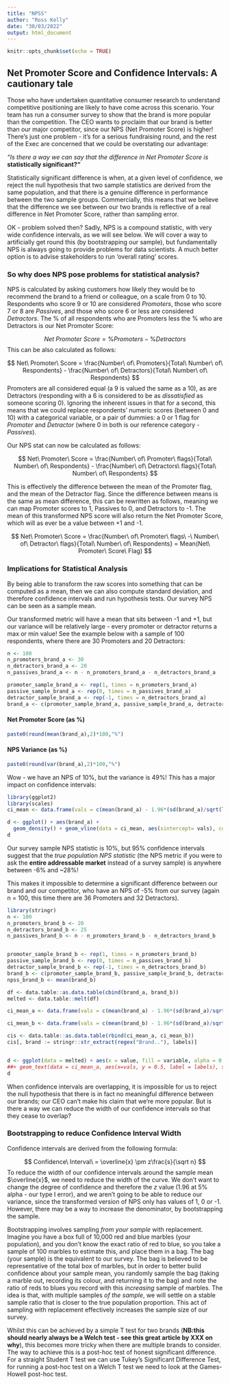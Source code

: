 ```yaml
---
title: "NPSS"
author: "Ross Kelly"
date: "30/03/2022"
output: html_document
---
```


```r
knitr::opts_chunk$set(echo = TRUE)
```

## Net Promoter Score and Confidence Intervals: A cautionary tale

Those who have undertaken quantitative consumer research to understand competitive positioning are likely to have come across this scenario. Your team has run a consumer survey to show that the brand is more popular than the competition. The CEO wants to proclaim that our brand is better than our major competitor, since our NPS (Net Promoter Score) is higher! There's just one problem - it's for a serious fundraising round, and the rest of the Exec are concerned that we could be overstating our advantage: 

_"Is there a way we can say that the difference in Net Promoter Score is_ __statistically significant?"__

Statistically significant difference is when, at a given level of confidence, we reject the null hypothesis that two sample statistics are derived from the same population, and that there is a genuine difference in performance between the two sample groups. Commercially, this means that we believe that the difference we see between our two brands is reflective of a real difference in Net Promoter Score, rather than sampling error.

OK - problem solved then? Sadly, NPS is a compound statistic, with very wide confidence intervals, as we will see below. We will cover a way to artificially get round this (by bootstrapping our sample), but fundamentally NPS is always going to provide problems for data scientists. A much better option is to advise stakeholders to run 'overall rating' scores.

### So why does NPS pose problems for statistical analysis?

NPS is calculated by asking customers how likely they would be to recommend the brand to a friend or colleague, on a scale from 0 to 10. Respondents who score 9 or 10 are considered _Promoters_, those who score 7 or 8 are _Passives_, and those who score 6 or less are considered _Detractors_. The % of all respondents who are Promoters less the % who are Detractors is our Net Promoter Score:

$$ 
Net\ Promoter\ Score = \% Promoters - \% Detractors
$$
This can be also calculated as follows:

$$
Net\ Promoter\ Score = \frac{Number\ of\ Promoters}{Total\ Number\ of\ Respondents} - \frac{Number\ of\ Detractors}{Total\ Number\ of\ Respondents} 
$$
Promoters are all considered equal (a 9 is valued the same as a 10), as are Detractors (responding with a 6 is considered to be as _dissatisfied_ as someone scoring 0). Ignoring the inherent issues in that for a second, this means that we could replace respondents' numeric scores (between 0 and 10) with a categorical variable, or a pair of dummies: a 0 or 1 flag for _Promoter_ and _Detractor_ (where 0 in both is our reference category - _Passives_).

Our NPS stat can now be calculated as follows:

$$
Net\ Promoter\ Score = \frac{Number\ of\ Promoter\ flags}{Total\ Number\ of\ Respondents} - \frac{Number\ of\ Detractors\ flags}{Total\ Number\ of\ Respondents} 
$$

This is effectively the difference between the mean of the Promoter flag, and the mean of the Detractor flag. Since the difference between means is the same as mean difference, this can be rewritten as follows, meaning we can map Promoter scores to 1, Passives to 0, and Detractors to -1. The mean of this transformed NPS score will also return the Net Promoter Score, which will as ever be a value between +1 and -1.

$$
Net\ Promoter\ Score = \frac{Number\ of\ Promoter\ flags\ -\ Number\ of\ Detractor\ flags}{Total\ Number\ of\ Respondents} = Mean(Net\ Promoter\ Score\ Flag)
$$

### Implications for Statistical Analysis

By being able to transform the raw scores into something that can be computed as a mean, then we can also compute standard deviation, and therefore confidence intervals and run hypothesis tests. Our survey NPS can be seen as a sample mean.

Our transformed metric will have a mean that sits between -1 and +1, but our variance will be relatively large - every promoter or detractor returns a max or min value! See the example below with a sample of 100 respondents, where there are 30 Promoters and 20 Detractors:

```r
n <- 100
n_promoters_brand_a <- 30
n_detractors_brand_a <- 20
n_passives_brand_a <- n - n_promoters_brand_a - n_detractors_brand_a

promoter_sample_brand_a <- rep(1, times = n_promoters_brand_a)
passive_sample_brand_a <- rep(0, times = n_passives_brand_a)
detractor_sample_brand_a <- rep(-1, times = n_detractors_brand_a)
brand_a <- c(promoter_sample_brand_a, passive_sample_brand_a, detractor_sample_brand_a)
```

#### Net Promoter Score (as %)

```r
paste0(round(mean(brand_a),2)*100,"%")
```

#### NPS Variance (as %)

```r
paste0(round(var(brand_a),2)*100,"%")
```

Wow - we have an NPS of 10%, but the variance is 49%! This has a major impact on confidence intervals:

```r
library(ggplot2)
library(scales)
ci_mean <- data.frame(vals = c(mean(brand_a) - 1.96*(sd(brand_a)/sqrt(length(brand_a))), mean(brand_a), mean(brand_a) + 1.96*(sd(brand_a)/sqrt(length(brand_a)))), labels = c('Brand A Lower CI (95%)', 'Brand A NPS Statistic', 'Brand A Upper CI (95%)'))

d <- ggplot() + aes(brand_a) + 
  geom_density() + geom_vline(data = ci_mean, aes(xintercept= vals), color="blue", size=0.5) + geom_text(data = ci_mean, aes(x=vals, y = 0.5, label = labels), size = 4, angle = 90, vjust = -0.4, ) + ggtitle(label = "Transformed NPS with NPS statistic and Confidence Intervals (95%)") + scale_x_continuous(labels = percent)
d
```

Our survey sample NPS statistic is 10%, but 95% confidence intervals suggest that the _true population NPS statistic_ (the NPS metric if you were to ask the **entire addressable market** instead of a survey sample) is anywhere between -6% and ~28%!

This makes it impossible to determine a significant difference between our brand and our competitor, who have an NPS of -5% from our survey (again n = 100, this time there are 36 Promoters and 32 Detractors).

```r
library(stringr)
n <- 100
n_promoters_brand_b <- 20
n_detractors_brand_b <- 25
n_passives_brand_b <- n - n_promoters_brand_b - n_detractors_brand_b


promoter_sample_brand_b <- rep(1, times = n_promoters_brand_b)
passive_sample_brand_b <- rep(0, times = n_passives_brand_b)
detractor_sample_brand_b <- rep(-1, times = n_detractors_brand_b)
brand_b <- c(promoter_sample_brand_b, passive_sample_brand_b, detractor_sample_brand_b)
npss_brand_b <- mean(brand_b)

df <- data.table::as.data.table(cbind(brand_a, brand_b))
melted <- data.table::melt(df)

ci_mean_a <- data.frame(vals = c(mean(brand_a) - 1.96*(sd(brand_a)/sqrt(length(brand_a))), mean(brand_a), mean(brand_a) + 1.96*(sd(brand_a)/sqrt(length(brand_a)))), labels = c('Brand A Lower CI (95%)', 'Brand A NPS Statistic', 'Brand A Upper CI (95%)'))

ci_mean_b <- data.frame(vals = c(mean(brand_b) - 1.96*(sd(brand_a)/sqrt(length(brand_b))), mean(brand_b), mean(brand_b) + 1.96*(sd(brand_b)/sqrt(length(brand_b)))), labels = c('Brand B Lower CI (95%)', 'Brand B NPS Statistic', 'Brand B Upper CI (95%)'))

cis <- data.table::as.data.table(rbind(ci_mean_a, ci_mean_b))
cis[, brand := stringr::str_extract(regex("Brand.."), labels)]


d <- ggplot(data = melted) + aes(x = value, fill = variable, alpha = 0.5) + geom_density() + geom_vline(data = ci_mean_a, aes(xintercept= vals), color="blue", size=0.5) 
##+ geom_text(data = ci_mean_a, aes(x=vals, y = 0.5, label = labels), size = 4, angle = 90, vjust = -0.4) + geom_vline(data = ci_mean_b, aes(xintercept= vals), color="red", size=0.5) + geom_text(data = ci_mean_b, aes(x=vals, y = 0.5, label = labels), size = 4, angle = 90, vjust = -0.4, )  + ggtitle(label = "NPS statistic and Confidence Intervals (95%) for Brands A and B") + scale_x_continuous(labels = percent)
d
```

When confidence intervals are overlapping, it is impossible for us to reject the null hypothesis that there is in fact no meaningful difference between our brands; our CEO can't make his claim that we're more popular. But is there a way we can reduce the width of our confidence intervals so that they cease to overlap?

### Bootstrapping to reduce Confidence Interval Width

Confidence intervals are derived from the following formula:

$$
Confidence\ Interval\ = \overline{x} \pm z\frac{s}{\sqrt n}
$$
To reduce the width of our confidence intervals around the sample mean $\overline{x}$, we need to reduce the width of the curve. We don't want to change the degree of confidence and therefore the $z$ value (1.96 at 5% alpha - our type I error), and we aren't going to be able to reduce our variance, since the transformed version of NPS only has values of 1, 0 or -1. However, there may be a way to increase the denominator, by bootstrapping the sample.

Bootstrapping involves sampling _from your sample_ with replacement. Imagine you have a box full of 10,000 red and blue marbles (your population), and you don't know the exact ratio of red to blue, so you take a sample of 100 marbles to estimate this, and place them in a bag. The bag (your sample) is the equivalent to our survey. The bag is believed to be representative of the total box of marbles, but in order to better build confidence about your sample mean, you randomly sample the bag (taking a marble out, recording its colour, and returning it to the bag) and note the ratio of reds to blues you record with this _increasing_ sample of marbles. The idea is that, with multiple samples _of the sample_, we will settle on a stable sample ratio that is closer to the true population proportion. This act of sampling with replacement effectively increases the sample size of our survey.



Whilst this can be achieved by a simple T test for two brands (**NB:this should nearly always be a Welch test - see this great article by XXX on why**), this becomes more tricky when there are multiple brands to consider. The way to achieve this is a post-hoc test of honest significant difference. For a straight Student T test we can use Tukey's Significant Difference Test, for running a post-hoc test on a Welch T test we need to look at the Games-Howell post-hoc test.